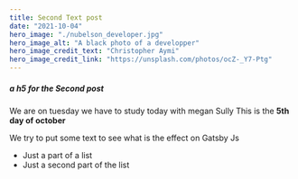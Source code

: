```yaml
---
title: Second Text post
date: "2021-10-04"
hero_image: "./nubelson_developer.jpg"
hero_image_alt: "A black photo of a developper"
hero_image_credit_text: "Christopher Aymi"
hero_image_credit_link: "https://unsplash.com/photos/ocZ-_Y7-Ptg"
---
```


##### a h5 for the Second post

We are on tuesday we have to study today with megan Sully
This is the **5th day of october**

We try to put some text to see what is the effect on Gatsby Js

- Just a part of a list
- Just a second part of the list
